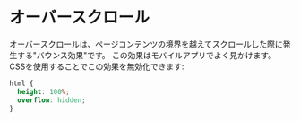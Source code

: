 # オーバースクロール

[オーバースクロール](https://developer.mozilla.org/en-US/docs/Web/CSS/overscroll-behavior)は、ページコンテンツの境界を越えてスクロールした際に発生する"バウンス効果"です。 この効果はモバイルアプリでよく見かけます。 CSSを使用することでこの効果を無効化できます:

```css
html {
  height: 100%;
  overflow: hidden;
}
```
